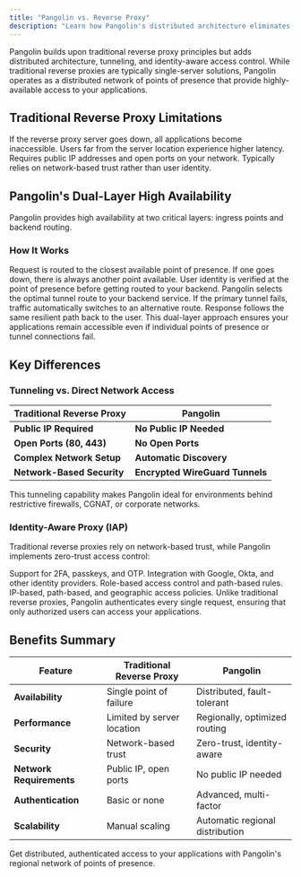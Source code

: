 ```yaml
---
title: "Pangolin vs. Reverse Proxy"
description: "Learn how Pangolin's distributed architecture eliminates single points of failure and provides authenticated access to your applications"
---
```


Pangolin builds upon traditional reverse proxy principles but adds distributed architecture, tunneling, and identity-aware access control. While traditional reverse proxies are typically single-server solutions, Pangolin operates as a distributed network of points of presence that provide highly-available access to your applications.

## Traditional Reverse Proxy Limitations

<CardGroup cols={2}>
<Card title="Single Point of Failure" icon="triangle-exclamation">
  If the reverse proxy server goes down, all applications become inaccessible.
</Card>

<Card title="Geographic Limitations" icon="globe">
  Users far from the server location experience higher latency.
</Card>

<Card title="Network Dependencies" icon="network-wired">
  Requires public IP addresses and open ports on your network.
</Card>

<Card title="Basic Authentication" icon="shield">
  Typically relies on network-based trust rather than user identity.
</Card>
</CardGroup>

## Pangolin's Dual-Layer High Availability

Pangolin provides high availability at two critical layers: ingress points and backend routing.

### How It Works

<Steps>
<Step title="Ingress Routing">
  Request is routed to the closest available point of presence. If one goes down, there is always another point available.
</Step>

<Step title="Authentication">
  User identity is verified at the point of presence before getting routed to your backend.
</Step>

<Step title="Tunnel Selection">
  Pangolin selects the optimal tunnel route to your backend service.
</Step>

<Step title="Failover Handling">
  If the primary tunnel fails, traffic automatically switches to an alternative route.
</Step>

<Step title="Response Delivery">
  Response follows the same resilient path back to the user.
</Step>
</Steps>

<Info>
This dual-layer approach ensures your applications remain accessible even if individual points of presence or tunnel connections fail.
</Info>

## Key Differences

### Tunneling vs. Direct Network Access

| Traditional Reverse Proxy | Pangolin |
|--------------------------|----------|
| **Public IP Required** | **No Public IP Needed** |
| **Open Ports (80, 443)** | **No Open Ports** |
| **Complex Network Setup** | **Automatic Discovery** |
| **Network-Based Security** | **Encrypted WireGuard Tunnels** |

<Tip>
This tunneling capability makes Pangolin ideal for environments behind restrictive firewalls, CGNAT, or corporate networks.
</Tip>

### Identity-Aware Proxy (IAP)

Traditional reverse proxies rely on network-based trust, while Pangolin implements zero-trust access control:

<CardGroup cols={2}>
<Card title="Multi-Factor Authentication" icon="key">
  Support for 2FA, passkeys, and OTP.
</Card>

<Card title="Single Sign-On" icon="users">
  Integration with Google, Okta, and other identity providers.
</Card>

<Card title="Granular Permissions" icon="shield-check">
  Role-based access control and path-based rules.
</Card>

<Card title="Contextual Rules" icon="map-pin">
  IP-based, path-based, and geographic access policies.
</Card>
</CardGroup>

<Warning>
Unlike traditional reverse proxies, Pangolin authenticates every single request, ensuring that only authorized users can access your applications.
</Warning>

## Benefits Summary

| Feature | Traditional Reverse Proxy | Pangolin |
|---------|--------------------------|----------|
| **Availability** | Single point of failure | Distributed, fault-tolerant |
| **Performance** | Limited by server location | Regionally, optimized routing |
| **Security** | Network-based trust | Zero-trust, identity-aware |
| **Network Requirements** | Public IP, open ports | No public IP needed |
| **Authentication** | Basic or none | Advanced, multi-factor |
| **Scalability** | Manual scaling | Automatic regional distribution |

<Card title="Try Pangolin Cloud" icon="rocket" href="https://pangolin.fossorial.io/auth/signup">
  Get distributed, authenticated access to your applications with Pangolin's regional network of points of presence.
</Card>
